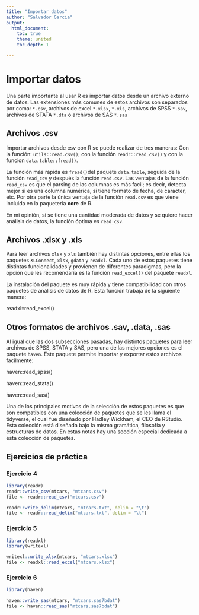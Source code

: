 ```yaml
---
title: "Importar datos"
author: "Salvador Garcia"
output:   
  html_document:
    toc: true
    theme: united
    toc_depth: 1

---
```


# Importar datos
Una parte importante al usar R es importar datos desde un archivo externo de datos. Las extensiones más comunes de estos archivos son separados por coma: `*.csv`, archivos de excel `*.xlsx`, `*.xls`, archivos de SPSS `*.sav`, archivos de STATA `*.dta` o archivos de SAS `*.sas`

## Archivos **.csv**
Importar archivos desde csv con R se puede realizar de tres maneras: Con la función: `utils::read.csv()`, con la función `readr::read_csv()` y con la funcion `data.table::fread()`. 

La función más rápida es `fread()`del paquete `data.table`, seguida de la función `read_csv` y después la función `read.csv`. Las ventajas de la función `read_csv` es que el parsing de las columnas es más facil; es decir, detecta mejor si es una columna numérica, si tiene formato de fecha, de caracter, etc. Por otra parte la única ventaja de la función `read.csv` es que viene incluida en la paquetería **core** de R.

En mi opinión, si se tiene una cantidad moderada de datos y se quiere hacer análisis de datos, la función óptima es `read_csv`.

## Archivos **.xlsx y .xls**

Para leer archivos `xlsx` y `xls` también hay distintas opciones, entre ellas los paquetes `XLConnect`, `xlsx`, `gdata` y `readxl`. Cada uno de estos paquetes tiene distintas funcionalidades y provienen de diferentes paradigmas, pero la opción que les recomendaría es la función `read_excel()` del paquete `readxl`.

La instalación del paquete es muy rápida y tiene compatibilidad con otros paquetes de análisis de datos de R. Esta función trabaja de la siguiente manera:

readxl::read_excel()

## Otros formatos de archivos **.sav**, **.data**, **.sas**

Al igual que las dos subsecciones pasadas, hay distintos paquetes para leer archivos de SPSS, STATA y SAS, pero una de las mejores opciones es el paquete `haven`. Este paquete permite importar y exportar estos archivos facilmente:

haven::read_spss()

haven::read_stata()

haven::read_sas()

Una de los principales motivos de la selección de estos paquetes es que son compatibles con una colección de paquetes que se les llama el tidyverse, el cual fue diseñado por Hadley Wickham, el CEO de RStudio. Esta colección está diseñada bajo la misma gramática, filosofía y estructuras de datos. En estas notas hay una sección especial dedicada a esta colección de paquetes.


## Ejercicios de práctica
### Ejercicio 4
```r
library(readr)
readr::write_csv(mtcars, "mtcars.csv")
file <- readr::read_csv("mtcars.csv")

readr::write_delim(mtcars, "mtcars.txt", delim = "\t")
file <- readr::read_delim("mtcars.txt", delim = "\t")
```

### Ejercicio 5
```r
library(readxl)
library(writexl)

writexl::write_xlsx(mtcars, "mtcars.xlsx")
file <- readxl::read_excel("mtcars.xlsx")
```

### Ejercicio 6
```r
library(haven)

haven::write_sas(mtcars, "mtcars.sas7bdat")
file <- haven::read_sas("mtcars.sas7bdat")
```
